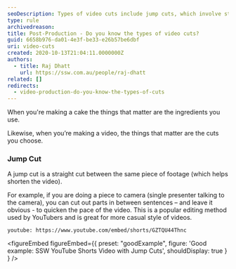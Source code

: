 ```yaml
---
seoDescription: Types of video cuts include jump cuts, which involve straight cutting between the same piece of footage to shorten the video and quicken the pace.
type: rule
archivedreason:
title: Post-Production - Do you know the types of video cuts?
guid: 6658b976-da01-4e3f-be33-e26b57be6dbf
uri: video-cuts
created: 2020-10-13T21:04:11.0000000Z
authors:
  - title: Raj Dhatt
    url: https://ssw.com.au/people/raj-dhatt
related: []
redirects:
  - video-production-do-you-know-the-types-of-cuts
---
```


When you're making a cake the things that matter are the ingredients you use.

Likewise, when you’re making a video, the things that matter are the cuts you choose.
### Jump Cut

A jump cut is a straight cut between the same piece of footage (which helps shorten the video).

For example, if you are doing a piece to camera (single presenter talking to the camera), you can cut out parts in between sentences – and leave it obvious - to quicken the pace of the video. This is a popular editing method used by YouTubers and is great for more casual style of videos.

`youtube: https://www.youtube.com/embed/shorts/GZTQU44Thnc`

<figureEmbed figureEmbed={{
  preset: "goodExample",
  figure: 'Good example: SSW YouTube Shorts Video with Jump Cuts',
  shouldDisplay: true
} } />
